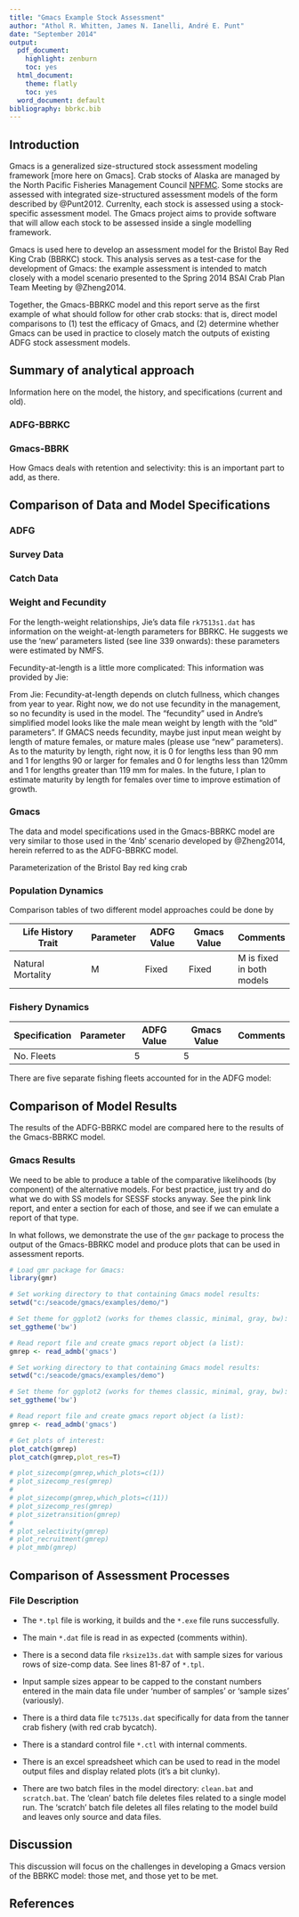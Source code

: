 ```yaml
---
title: "Gmacs Example Stock Assessment"
author: "Athol R. Whitten, James N. Ianelli, André E. Punt"
date: "September 2014"
output:
  pdf_document:
    highlight: zenburn
    toc: yes
  html_document:
    theme: flatly
    toc: yes
  word_document: default
bibliography: bbrkc.bib
---
```


## Introduction
Gmacs is a generalized size-structured stock assessment modeling framework [more here on Gmacs]. Crab stocks of Alaska are managed by the North Pacific Fisheries Management Council [NPFMC](http://npfmc.org). Some stocks are assessed with integrated size-structured assessment models of the form described by @Punt2012. Currenlty, each stock is assessed using a stock-specific assessment model. The Gmacs project aims to provide software that will allow each stock to be assessed inside a single modelling framework.

Gmacs is used here to develop an assessment model for the Bristol Bay Red King Crab (BBRKC) stock. This analysis serves as a test-case for the development of Gmacs: the example assessment is intended to match closely with a model scenario presented to the Spring 2014 BSAI Crab Plan Team Meeting by @Zheng2014.

Together, the Gmacs-BBRKC model and this report serve as the first example of what should follow for other crab stocks: that is, direct model comparisons to (1) test the efficacy of Gmacs, and (2) determine whether Gmacs can be used in practice to closely match the outputs of existing ADFG stock assessment models. 

## Summary of analytical approach
Information here on the model, the history, and specifications (current and old).

### ADFG-BBRKC

### Gmacs-BBRK
How Gmacs deals with retention and selectivity: this is an important part to add, as there. 

## Comparison of Data and Model Specifications

### ADFG
### Survey Data

### Catch Data

### Weight and Fecundity
For the length-weight relationships, Jie's data file `rk7513s1.dat` has information on the weight-at-length parameters for BBRKC. He suggests we use the 'new' parameters listed (see line 339 onwards): these parameters were estimated by NMFS.
 
Fecundity-at-length is a little more complicated: This information was provided by Jie:

From Jie: Fecundity-at-length depends on clutch fullness, which changes from year to year. Right now, we do not use fecundity in the management, so no fecundity is used in the model. The “fecundity” used in Andre's simplified model looks like the male mean weight by length with the “old" parameters”. If GMACS needs fecundity, maybe just input mean weight by length of mature females, or mature males (please use “new” parameters). As to the maturity by length, right now, it is 0 for lengths less than 90 mm and 1 for lengths 90 or larger for females and 0 for lengths less than  120mm and 1 for lengths greater than 119 mm for males. In the future, I plan to estimate maturity by length for females over time to improve estimation of growth.

### Gmacs
The data and model specifications used in the Gmacs-BBRKC model are very similar to those used in the '4nb' scenario developed by @Zheng2014, herein referred to as the ADFG-BBRKC model.

<!--- (check that the latesst gmacs-bbrkc model uses the data and specs of Jie's 4nb model). -->

Parameterization of the Bristol Bay red king crab

### Population Dynamics
Comparison tables of two different model approaches could be done by

Life History Trait  | Parameter | ADFG Value | Gmacs Value | Comments
------------------  | --------- | ---------- | ----------- | --------
Natural Mortality   | M         | Fixed      | Fixed       | M is fixed in both models


### Fishery Dynamics
Specification       | Parameter | ADFG Value | Gmacs Value | Comments
------------------  | --------- | ---------- | ----------- | --------
No. Fleets          |           | 5          | 5           |

There are five separate fishing fleets accounted for in the ADFG model:

## Comparison of Model Results
The results of the ADFG-BBRKC model are compared here to the results of the Gmacs-BBRKC model. 

### Gmacs Results
We need to be able to produce a table of the comparative likelihoods (by component) of the alternative models. For best practice, just try and do what we do with SS models for SESSF stocks anyway. See the pink link report, and enter a section for each of those, and see if we can emulate a report of that type.

In what follows, we demonstrate the use of the `gmr` package to process the output of the Gmacs-BBRKC model and produce plots that can be used in assessment reports.

```r
# Load gmr package for Gmacs:
library(gmr)

# Set working directory to that containing Gmacs model results:
setwd("c:/seacode/gmacs/examples/demo/")

# Set theme for ggplot2 (works for themes classic, minimal, gray, bw):
set_ggtheme('bw')

# Read report file and create gmacs report object (a list):
gmrep <- read_admb('gmacs')

# Set working directory to that containing Gmacs model results:
setwd("c:/seacode/gmacs/examples/demo")

# Set theme for ggplot2 (works for themes classic, minimal, gray, bw):
set_ggtheme('bw')

# Read report file and create gmacs report object (a list):
gmrep <- read_admb('gmacs')

# Get plots of interest:
plot_catch(gmrep)
plot_catch(gmrep,plot_res=T)

# plot_sizecomp(gmrep,which_plots=c(1))
# plot_sizecomp_res(gmrep)
# 
# plot_sizecomp(gmrep,which_plots=c(11))
# plot_sizecomp_res(gmrep)
# plot_sizetransition(gmrep)
# 
# plot_selectivity(gmrep)
# plot_recruitment(gmrep)
# plot_mmb(gmrep)
```

## Comparison of Assessment Processes
### File Description

  * The `*.tpl` file is working, it builds and the `*.exe` file runs successfully.
  * The main `*.dat` file is read in as expected (comments within).
  * There is a second data file `rksize13s.dat` with sample sizes for 
    various rows of size-comp data. See lines 81-87 of `*.tpl`. 
  * Input sample sizes appear to be capped to the constant numbers entered in 
    the main data file under 'number of samples' or 'sample sizes' (variously).
  * There is a third data file `tc7513s.dat` specifically for data from the
    tanner crab fishery (with red crab bycatch).
  * There is a standard control file `*.ctl` with internal comments.
  * There is an excel spreadsheet which can be used to read in the model
    output files and display related plots (it's a bit clunky).

  * There are two batch files in the model directory: `clean.bat` and `scratch.bat`.
    The 'clean' batch file deletes files related to a single model run. The
    'scratch' batch file deletes all files relating to the model build and 
    leaves only source and data files.

## Discussion
This discussion will focus on the challenges in developing a Gmacs version of the BBRKC model: those met, and those yet to be met. 

## References

